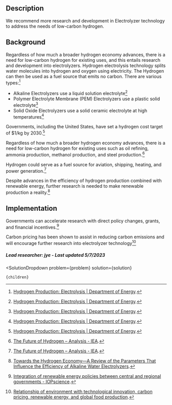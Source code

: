

## Description

We recommend more research and development in Electrolyzer technology to address the needs of low-carbon hydrogen.

## Background

Regardless of how much a broader hydrogen economy advances, there is a need for low-carbon hydrogen for existing uses, and this entails research and development into electrolyzers. Hydrogen electrolysis technology splits water molecules into hydrogen and oxygen using electricity. The Hydrogen can then be used as a fuel source that emits no carbon. There are various types:[^"1"]
- Alkaline Electrolyzers use a liquid solution electrolyte[^"1"]
- Polymer Electrolyte Membrane (PEM) Electrolyzers use a plastic solid electrolyte[^"1"]
- Solid Oxide Electrolyzers use a solid ceramic electrolyte at high temperatures[^"1"]

Governments, including the United States, have set a hydrogen cost target of $1/kg by 2030.[^"1"]

Regardless of how much a broader hydrogen economy advances, there is a need for low-carbon hydrogen for existing uses such as oil refining, ammonia production, methanol production, and steel production.[^"3"]

Hydrogen could serve as a fuel source for aviation, shipping, heating, and power generation.[^"3"] 

Despite advances in the efficiency of hydrogen production combined with renewable energy, further research is needed to make renewable production a reality.[^"2"]

## Implementation

Governments can accelerate research with direct policy changes, grants, and financial incentives.[^"8"]

Carbon pricing has been shown to assist in reducing carbon emissions and will encourage further research into electrolyzer technology[^"7"]

##### Lead researcher: jye - Last updated 5/7/2023

[^"1"]:  [Hydrogen Production: Electrolysis | Department of Energy](https://www.energy.gov/eere/fuelcells/hydrogen-production-electrolysis). 
[^"2"]:  [Towards the Hydrogen Economy—A Review of the Parameters That Influence the Efficiency of Alkaline Water Electrolyzers](https://pdfs.semanticscholar.org/5912/cd198532bfcd88a97051f55072fa226a5e32.pdf?_gl=1*d1zfm2*_ga*MTM3ODY3MDEyOS4xNjgxMzk4MDMw*_ga_H7P4ZT52H5*MTY4Mjk4MDQzOS4xOC4xLjE2ODI5ODA0OTEuMC4wLjA.). 
[^"3"]:  [The Future of Hydrogen – Analysis - IEA](https://www.iea.org/reports/the-future-of-hydrogen). 
[^"4"]:  [Hydrogen-powered planes take off with startup's test flight | MIT Technology Review](https://www.technologyreview.com/2023/01/19/1067113/hydrogen-planes-test-flight/). 
[^"5"]:  [https://www.semanticscholar.org/paper/Germany-Leads-Europe-in-Hydrogen-Fuel-Cell-R%26D-Blau/0246e16fea8bb444723062e3768e5884a693ea57](https://www.semanticscholar.org/paper/Germany-Leads-Europe-in-Hydrogen-Fuel-Cell-R%26D-Blau/0246e16fea8bb444723062e3768e5884a693ea57). 
[^"6"]:  [https://ieeexplore.ieee.org/document/10091320](https://ieeexplore.ieee.org/document/10091320). 
[^"7"]:  [Relationship of environment with technological innovation, carbon pricing, renewable energy, and global food production](https://www.tandfonline.com/doi/abs/10.1080/10438599.2020.1787000?journalCode=gein20). 
[^"8"]:  [Integration of renewable energy policies between central and regional governments - IOPscience](https://iopscience.iop.org/article/10.1088/1755-1315/896/1/012037). 


  <SolutionDropdown 
    problem={problem} 
    solution={solution}
  >
    {children}
  </SolutionDropdown>